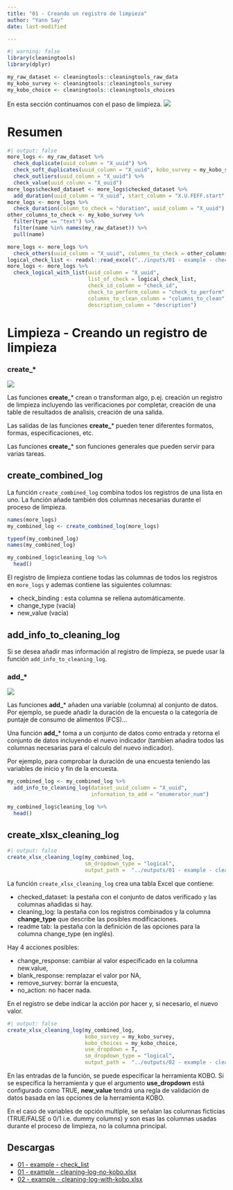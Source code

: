 ```yaml
---
title: "01 - Creando un registro de limpieza"
author: "Yann Say"
date: last-modified

---
```


```r
#| warning: false
library(cleaningtools)
library(dplyr)

my_raw_dataset <- cleaningtools::cleaningtools_raw_data
my_kobo_survey <- cleaningtools::cleaningtools_survey
my_kobo_choice <- cleaningtools::cleaningtools_choices
```

En esta sección continuamos con el paso de limpieza.
![](../config/images/step - cleaning.png)

# Resumen

```r
#| output: false
more_logs <- my_raw_dataset %>% 
  check_duplicate(uuid_column = "X_uuid") %>% 
  check_soft_duplicates(uuid_column = "X_uuid", kobo_survey = my_kobo_survey, sm_separator = ".") %>%
  check_outliers(uuid_column = "X_uuid") %>%
  check_value(uuid_column = "X_uuid") 
more_logs$checked_dataset <- more_logs$checked_dataset %>% 
  add_duration(uuid_column = "X_uuid", start_column = "X.U.FEFF.start", end_column = "end")
more_logs <- more_logs %>% 
  check_duration(column_to_check = "duration", uuid_column = "X_uuid")
other_columns_to_check <- my_kobo_survey %>% 
  filter(type == "text") %>% 
  filter(name %in% names(my_raw_dataset)) %>%
  pull(name) 

more_logs <- more_logs %>% 
  check_others(uuid_column = "X_uuid", columns_to_check = other_columns_to_check) 
logical_check_list <- readxl::read_excel("../inputs/01 - example - check_list.xlsx")
more_logs <- more_logs %>% 
  check_logical_with_list(uuid_column = "X_uuid",
                          list_of_check = logical_check_list,
                          check_id_column = "check_id",
                          check_to_perform_column = "check_to_perform",
                          columns_to_clean_column = "columns_to_clean",
                          description_column = "description")

```


# Limpieza - Creando un registro de limpieza

::: {.callout-tip appearance="minimal"}
### create\_\*

![](../config/images/verb - create.png)

Las funciones **create_**\* crean o transforman algo, p.ej. creación un registro de limpieza incluyendo las verificaciones por completar, creación de una table de resultados de analisis, creación de una salida.

Las salidas de las funciones **create_**\* pueden tener diferentes formatos, formas, especificaciones, etc. 

Las funciones **create_**\* son funciones generales que pueden servir para varias tareas.
:::

## create_combined_log

La función `create_combined_log` combina todos los registros de una lista en uno. La función añade también dos columnas necesarias durante el proceso de limpieza.

```r
names(more_logs)
my_combined_log <- create_combined_log(more_logs)

typeof(my_combined_log)
names(my_combined_log)

my_combined_log$cleaning_log %>% 
  head()
```

El registro de limpieza contiene todas las columnas de todos los registros en `more_logs` y ademas contiene las siguientes columnas:

-   check_binding : esta columna se rellena automáticamente.
-   change_type (vacía)
-   new_value (vacía)

## add_info_to_cleaning_log

Si se desea añadir mas información al registro de limpieza, se puede usar la función `add_info_to_cleaning_log`.

::: {.callout-tip appearance="minimal"}
### add\_\*

![](../config/images/verb - add.png)

Las funciones **add_**\* añaden una variable (columna) al conjunto de datos. Por ejemplo, se puede añadir la duración de la encuesta o la categoría de puntaje de consumo de alimentos (FCS)...

Una función **add_**\* toma a un conjunto de datos como entrada y retorna el conjunto de datos incluyendo el nuevo indicador (tambien añadira todos las columnas necesarias para el calculo del nuevo indicador). 

Por ejemplo, para comprobar la duración de una encuesta teniendo las variables de inicio y fin de la encuesta.
:::

```r
my_combined_log <- my_combined_log %>% 
  add_info_to_cleaning_log(dataset_uuid_column = "X_uuid", 
                           information_to_add = "enumerator_num")

my_combined_log$cleaning_log %>% 
  head()
```

## create_xlsx_cleaning_log

```r
#| output: false
create_xlsx_cleaning_log(my_combined_log,
                         sm_dropdown_type = "logical",
                         output_path =  "../outputs/01 - example - cleaning-log-no-kobo.xlsx")
```

La función `create_xlsx_cleaning_log` crea una tabla Excel que contiene:

-   checked_dataset: la pestaña con el conjunto de datos verificado y las columnas añadidas si hay.
-   cleaning_log: la pestaña con los registros combinados y la columna **change_type** que describe las posibles modificaciones.
-   readme tab: la pestaña con la definición de las opciones para la columna change_type (en inglés).

Hay 4 acciones posibles:

-   change_response: cambiar al valor especificado en la columna new.value,
-   blank_response: remplazar el valor por NA,
-   remove_survey: borrar la encuesta,
-   no_action: no hacer nada.

En el registro se debe indicar la acción por hacer y, si necesario, el nuevo valor.

```r
#| output: false
create_xlsx_cleaning_log(my_combined_log,
                         kobo_survey = my_kobo_survey,
                         kobo_choices = my_kobo_choice,
                         use_dropdown = T,
                         sm_dropdown_type = "logical",
                         output_path =  "../outputs/02 - example - cleaning-log-with-kobo.xlsx")
```

En las entradas de la función, se puede especificar la herramienta KOBO. Si se específica la herramienta y que el argumento **use_dropdown** está configurado como TRUE, **new_value** tendrá una regla de validación de datos basada en las opciones de la herramienta KOBO.

::: callout-note
En el caso de variables de opción multiple, se señalan las columnas ficticias (TRUE/FALSE o 0/1 i.e. dummy columns)  y son esas las columnas usadas durante el proceso de limpieza, no la columna principal.
:::

## Descargas

- [01 - example - check_list](../inputs/01 - example - check_list.xlsx)
- [01 - example - cleaning-log-no-kobo.xlsx](../outputs/01 - example - cleaning-log-no-kobo.xlsx)
- [02 - example - cleaning-log-with-kobo.xlsx](../outputs/02 - example - cleaning-log-with-kobo.xlsx)
